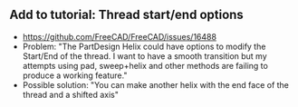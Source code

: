 
==Add to tutorial: Thread start/end options==
* https://github.com/FreeCAD/FreeCAD/issues/16488
* Problem: "The PartDesign Helix could have options to modify the Start/End of the thread. I want to have a smooth transition but my attempts using pad, sweep+helix and other methods are failing to produce a working feature."
* Possible solution: "You can make another helix with the end face of the thread and a shifted axis"